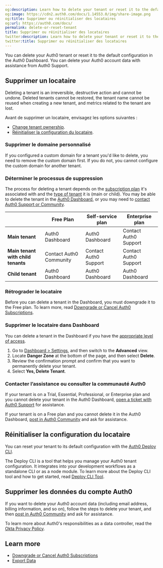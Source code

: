 ```yaml
---
og:description: Learn how to delete your tenant or reset it to the default configuration.
og:image: https://cdn2.auth0.com/docs/1.14553.0/img/share-image.png
og:title: Supprimer ou réinitialiser des locataires
og:url: https://auth0.com/docs/
permalink: delete-or-reset-tenant
title: Supprimer ou réinitialiser des locataires
twitter:description: Learn how to delete your tenant or reset it to the default configuration.
twitter:title: Supprimer ou réinitialiser des locataires
---
```


You can delete your Auth0 tenant or reset it to the default configuration in the <Tooltip tip="Auth0 Dashboard: Auth0's main product to configure your services." cta="View Glossary" href="/docs/glossary?term=Auth0+Dashboard">Auth0 Dashboard</Tooltip>. You can delete your Auth0 account data with assistance from Auth0 Support.

## Supprimer un locataire

<Warning>

Deleting a tenant is an irreversible, destructive action and cannot be undone. Deleted tenants cannot be restored, the tenant name cannot be reused when creating a new tenant, and metrics related to the tenant are lost.

</Warning>

Avant de supprimer un locataire, envisagez les options suivantes :

* [Change tenant ownership](/docs/get-started/manage-dashboard-access).
* [Réinitialiser la configuration du locataire](#reset-tenant-configuration).

### Supprimer le domaine personnalisé

If you configured a <Tooltip tip="Custom Domain: Third-party domain with a specialized, or vanity, name." cta="View Glossary" href="/docs/glossary?term=custom+domain">custom domain</Tooltip> for a tenant you'd like to delete, you need to remove the custom domain first. If you do not, you cannot configure the custom domain for another tenant.

### Déterminer le processus de suppression

The process for deleting a tenant depends on the [subscription plan](https://www.auth0.com/pricing) it's associated with and the [type of tenant](/docs/get-started/auth0-overview/create-tenants/child-tenants) it is (main or child). You may be able to delete the tenant in the [Auth0 Dashboard](#delete-tenant-in-auth0-dashboard), or you may need to [contact Auth0 Support or Community](#contact-auth0-support-or-community).

<table class="table"><thead>
<tr>
<th></th>
<th><strong>Free Plan</strong></th>
<th><strong>Self-service plan</strong></th>
<th><strong>Enterprise plan</strong></th>
</tr>
</thead>
<tbody>
<tr>
<td><strong>Main tenant</strong></td>
<td>Auth0 Dashboard</td>
<td>Auth0 Dashboard</td>
<td>Contact Auth0 Support</td>
</tr>
<tr>
<td><strong>Main tenant with child tenants</strong></td>
<td>Contact Auth0 Community</td>
<td>Contact Auth0 Support</td>
<td>Contact Auth0 Support</td>
</tr>
<tr>
<td><strong>Child tenant</strong></td>
<td>Auth0 Dashboard</td>
<td>Auth0 Dashboard</td>
<td>Auth0 Dashboard</td>
</tr>
</tbody>
</table>

### Rétrograder le locataire

Before you can delete a tenant in the Dashboard, you must downgrade it to the Free plan. To learn more, read [Downgrade or Cancel Auth0 Subscriptions](/docs/troubleshoot/customer-support/manage-subscriptions/downgrade-or-cancel-subscriptions).

### Supprimer le locataire dans Dashboard

You can delete a tenant in the Dashboard if you have the [appropriate level of access](/docs/get-started/manage-dashboard-access/feature-access-by-role).

1. Go to [Dashboard > Settings](https://manage.auth0.com/#/tenant/advanced), and then switch to the **Advanced** view.
2. Locate **Danger Zone** at the bottom of the page, and then select **Delete**.
3. Review the confirmation prompt and confirm that you want to permanently delete your tenant.
4. Select **Yes, Delete Tenant**.

### Contacter l’assistance ou consulter la communauté Auth0

If your tenant is on a Trial, Essential, Professional, or Enterprise plan and you cannot delete your tenant in the Auth0 Dashboard, [open a ticket with Auth0 Support](/docs/troubleshoot/customer-support/open-and-manage-support-tickets) for assistance.

If your tenant is on a Free plan and you cannot delete it in the Auth0 Dashboard, [post in Auth0 Community](https://community.auth0.com/) and ask for assistance.

## Réinitialiser la configuration du locataire

You can reset your tenant to its default configuration with the [Auth0 Deploy CLI](https://github.com/auth0/auth0-deploy-cli).

The Deploy CLI is a tool that helps you manage your Auth0 tenant configuration. It integrates into your development workflows as a standalone CLI or as a node module. To learn more about the Deploy CLI tool and how to get started, read [Deploy CLI Tool](/docs/deploy-monitor/deploy-cli-tool).

## Supprimer les données du compte Auth0

If you want to delete your Auth0 account data (including email address, billing information, and so on), follow the steps to delete your tenant, and then [post in Auth0 Community](https://community.auth0.com/) and ask for assistance.

To learn more about Auth0's responsibilities as a data controller, read the [Okta Privacy Policy](https://www.okta.com/privacy-policy/).

## Learn more

* [Downgrade or Cancel Auth0 Subscriptions](/docs/troubleshoot/customer-support/manage-subscriptions/downgrade-or-cancel-subscriptions)
* [Export Data](/docs/troubleshoot/customer-support/manage-subscriptions/export-data)
